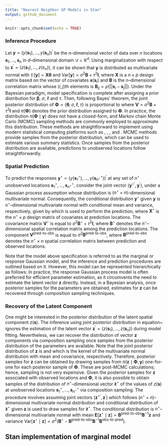 ```yaml
---
title: "Nearest Neighbor GP Models in Stan"
output: github_document
---
```


```r
knitr::opts_chunk$set(echo = TRUE)
```

### Inference Procedure
Let $\mathbf{y} = (y(\mathbf{s}_1),\ldots, y(\mathbf{s}_n))^\prime$ be the $n$--dimensional vector of data over $n$ locations $\mathbf{s}_1,\ldots,\mathbf{s}_n$ in $d$--dimensional domain $\mathcal{D} \in \mathbb{R}^{d}$. Using marginalization with respect to $\mathbf{z}^\prime = (z(\mathbf{s}_1),\ldots,z(s_n))$, it can be shown that $\mathbf{y}$ is distributed as multivariate normal with $\mathbb{E}[\mathbf{y}] = \mathbf{X}\boldsymbol{\theta}$ and $\text{Var}[\mathbf{y}] = \sigma^2 \mathbf{B} + \tau^2\mathbf{I}$, where $\mathbf{X}$ is a $n \times p$ design matrix based on the vector of covariates $\mathbf{x}(\mathbf{s}_i)$ and $\mathbf{B}$ is the $n$--dimensional correlation matrix whose $(i,j)$th elements is $\mathbf{B}_{ij} = \rho(||\mathbf{s}_i-\mathbf{s}_j||)$. Under the Bayesian paradigm, model specification is complete after assigning a prior distribution for $\boldsymbol{\beta}$, $\sigma$, $\ell$ and $\tau$. Then, following Bayes' theorem, the joint posterior distribution of $\boldsymbol{\Phi} = \{\boldsymbol{\theta}, \sigma, \ell, \tau\}$ is proportional to
\begin{align}
\label{chap2:gp_posterior_dist}
\pi(\boldsymbol{\Phi} \mid \mathbf{y}) \propto \mathcal{N}\left(\mathbf{y} \mid \mathbf{X}\boldsymbol{\theta}, \mathbf{V}\right) \; \pi(\boldsymbol{\Phi}),
\end{align}
where $\mathbf{V} = \sigma^2 \mathbf{B} + \tau^2\mathbf{I}$ and $\pi(\boldsymbol{\Phi})$ denotes the prior distribution assigned to $\boldsymbol{\Phi}$. In practice, the distribution $\pi(\boldsymbol{\Phi} \mid \mathbf{y})$ does not have a closed-form, and Markov chain Monte Carlo (MCMC) sampling methods are commonly employed to approximate this distribution. These methods are straightforward to implement using modern statistical computing platforms such as \texttt{BUGS}, \texttt{JAGS} , \texttt{NIMBLE}, and \texttt{Stan}. MCMC methods provide samples from the posterior distribution, which can be used to estimate various summary statistics. Once samples from the posterior distribution are available, predictions to unobserved locations follow straightforwardly.

### Spatial Prediction
To predict the responses $\mathbf{y}^{\star} = (y(\mathbf{s}_1^\star),\ldots,y(\mathbf{s}_{n^\star}^\star))^\prime$ at any set of $n^\star$ unobserved locations $\mathbf{s}_1^\star,\ldots,\mathbf{s}_{n^\star}^\star$, consider the joint vector $(\mathbf{y}^{\star\prime},\mathbf{y}^\prime)$, under a Gaussian process assumption whose distribution is $(n^\star + n)$--dimensional multivariate normal. Consequently, the conditional distribution $\mathbf{y}^\star$ given $\mathbf{y}$ is $n^\star$--dimensional multivariate normal with conditional mean and variance, respectively, given by 
\begin{align}
\mathbb{E}[\mathbf{y}^\star \mid \mathbf{y}] &= 
\mathbf{X}^\star\boldsymbol{\theta} + \mathbf{V}^{\text{pred-to-obs}} \mathbf{V}^{-1} (\mathbf{y} - \mathbf{X}\boldsymbol{\theta})\\
\text{and} \quad \text{Var}[\mathbf{y}^\star \mid \mathbf{y}] &= \mathbf{V}^\star - \mathbf{V}^{\text{pred-to-obs}} \mathbf{V}^{-1} \mathbf{V}^{\text{obs-to-pred}},
\end{align}
which is used to perform the prediction, where $\mathbf{X}^\star$ is the $n^\star \times p$ design matrix of covariates at prediction locations. The covariance matrix $\mathbf{V}^\star$ is equal to $\sigma^2 \mathbf{B}^\star + \tau^2 \mathbf{I}$, where $\mathbf{B}^\star$ denotes the $n^\star$--dimensional spatial correlation matrix among the prediction locations. The component $\mathbf{V}^{\text{pred-to-obs}}$ is equal to $\sigma^2 \mathbf{B}^{\text{pred-to-obs}}$, where $\mathbf{B}^\text{pred-to-obs}$ denotes the $n^\star \times n$ spatial correlation matrix between prediction and observed locations.

Note that the model above specification is referred to as the marginal or response Gaussian model, and the inference and prediction procedures are outlined based on it. However, this model can be represented hierarchically as follows:
\begin{align}
\begin{split}
\mathbf{y} \mid \boldsymbol{\theta}, \mathbf{z} &\sim \mathcal{N} \left(\mathbf{X}\boldsymbol{\theta} + \mathbf{z}, \tau^2\mathbf{I}\right),\\
\mathbf{z} &\sim \mathcal{N}(\mathbf{0}, \sigma^2\mathbf{B}).
\end{split}
\end{align}
In practice, the response Gaussian process model is often preferred for efficient parameter estimation, as it circumvents the need to estimate the latent vector $\mathbf{z}$ directly. Instead, in a Bayesian analysis, once posterior samples for the parameters are obtained, estimates for $\mathbf{z}$ can be recovered through composition sampling techniques.

### Recovery of the Latent Component
One might be interested in the posterior distribution of the latent spatial component $z(\boldsymbol{s})$. The inference using joint posterior distribution in equation~\eqref{chap2:gp_posterior_dist} ignores the estimation of the latent vector $\mathbf{z}^\prime = (z(\boldsymbol{s}_1), \ldots, z(\boldsymbol{s}_n))$ during model fitting. Nevertheless, we can recover the distribution of vector $\mathbf{z}$ components via composition sampling once samples from the posterior distribution of the parameters are available. Note that the joint posterior distribution of $\mathbf{z}$ is
\begin{align}
\pi(\mathbf{z} \mid \mathbf{y}) &= \int \pi(\boldsymbol{\Phi}, \mathbf{z} \mid \mathbf{y}) \; \mathrm{d} \boldsymbol{\Phi} \nonumber\\
&= \int \pi(\mathbf{z} \mid \boldsymbol{\Phi}, \mathbf{y}) \; \pi(\boldsymbol{\Phi} \mid \mathbf{y}) \; \mathrm{d} \boldsymbol{\Phi},
\end{align}
and
\begin{align}
\pi(\mathbf{z} \mid \boldsymbol{\Phi}, \mathbf{y})
&\propto \mathcal{N}(\mathbf{z} \mid \mathbf{0}, \sigma^2 \mathbf{B}) \; \mathcal{N}\left(\mathbf{y} \mid \mathbf{X}\boldsymbol{\theta} + \mathbf{z}, \tau^2\mathbf{I}\right) \nonumber\\
&\propto \exp\left\{-\frac{1}{2\sigma^2} \mathbf{z}^\prime \mathbf{B}^{-1} \mathbf{z}\right\} \; \exp\left\{-\frac{1}{2\tau^2} (\mathbf{y} - \mathbf{X}\boldsymbol{\theta} -\mathbf{z})^\prime (\mathbf{y} - \mathbf{X}\boldsymbol{\theta} - \mathbf{z})\right\} \nonumber\\
&\propto \exp\left\{-\frac{1}{2}\mathbf{z}^\prime \left(\frac{1}{\tau^2} \mathbf{I} + \frac{1}{\sigma^2}\mathbf{B}^{-1} \right) \mathbf{z} - \mathbf{z}^\prime \left(\frac{1}{\tau^2} \mathbf{I}\right) (\mathbf{y} - \mathbf{X}\boldsymbol{\theta})\right\},
\end{align}
which is the kernel of the multivariate normal distribution with mean 
and covariance, 
\begin{align}
\mathbb{E}[\mathbf{z} \mid \mathbf{y}] &= \left(\dfrac{1}{\tau^2} \mathbf{I} + \dfrac{1}{\sigma^2}\mathbf{B}^{-1} \right)^{-1} \left(\dfrac{1}{\tau^2} \mathbf{I}\right) (\mathbf{y} - \mathbf{X}\boldsymbol{\theta}),\\
\text{and}\; \text{Var}[\mathbf{z} \mid \mathbf{y}] &= \left(\dfrac{1}{\tau^2} \mathbf{I} + \dfrac{1}{\sigma^2}\mathbf{B}^{-1} \right)^{-1},
\end{align}
respectively. Therefore, posterior samples for $\mathbf{z}$ can be obtained by drawing samples from  $\pi(\mathbf{z} \mid \boldsymbol{\Phi}, \mathbf{y})$ one-for-one for each posterior sample of $\boldsymbol{\Phi}$. These are post-MCMC calculations; hence, sampling is not very expensive. Given the posterior samples for $\mathbf{z}$ associated with observed locations and $\boldsymbol{\Phi}$, it is also possible to obtain samples of the distribution of $n^\star$--dimensional vector $\mathbf{z}^\star$ of the values of $z(\mathbf{s})$ at unobserved locations $\mathbf{s}_{1}^\star, \ldots, \mathbf{s}_{n^\star}^\star$ via composition sampling. The procedure involves assuming joint vectors $(\mathbf{z}^{\star\prime},\mathbf{z}^\prime)$ which follows $(n^\star + n)$--dimensional multivariate normal distribution and conditional distribution of $\mathbf{z}^\star$ given $\mathbf{z}$ is used to draw samples for $\mathbf{z}^\star$. The conditional distribution is $n^\star$--dimensional multivariate normal with mean $\mathbf{E}[\mathbf{z}^\star \mid \mathbf{z}] = \mathbf{B}^{\text{pred-to-obs}} \mathbf{B}^{-1} \mathbf{z}$ and variance $\text{Var}[\mathbf{z}^\star \mid \mathbf{z}] = \sigma^2 (\mathbf{B}^\star - \mathbf{B}^{\text{pred-to-obs}} \mathbf{B}^{-1} \mathbf{B}^{\text{obs-to-pred}})$.


## Stan implementation of marginal model



